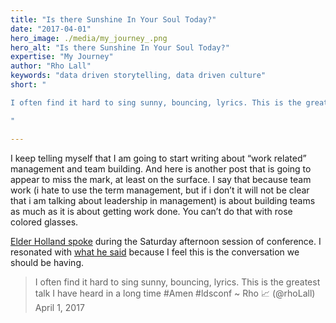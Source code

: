 ```yaml
---
title: "Is there Sunshine In Your Soul Today?"
date: "2017-04-01"
hero_image: ./media/my_journey_.png
hero_alt: "Is there Sunshine In Your Soul Today?"
expertise: "My Journey"
author: "Rho Lall"
keywords: "data driven storytelling, data driven culture"
short: "

I often find it hard to sing sunny, bouncing, lyrics. This is the greatest talk I have heard in a long time

"

---
```

I keep telling myself that I am going to start writing about “work related” management and team building. And here is another post that is going to appear to miss the mark, at least on the surface. I say that because team work (i hate to use the term management, but if i don’t it will not be clear that i am talking about leadership in management) is about building teams as much as it is about getting work done. You can’t do that with rose colored glasses.

[Elder Holland spoke](https://www.churchofjesuschrist.org/study/general-conference/2017/04/songs-sung-and-unsung?lang=eng) during the Saturday afternoon session of conference. I resonated with [what he said](https://www.churchofjesuschrist.org/study/general-conference/2017/04/songs-sung-and-unsung?lang=eng) because I feel this is the conversation we should be having.

>I often find it hard to sing sunny, bouncing, lyrics. This is the greatest talk I have heard in a long time #Amen #ldsconf ~ Rho 📈 (@rhoLall) April 1, 2017